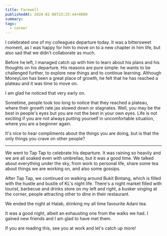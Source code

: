```yaml
---
title: Farewell
publishedAt: 2024-02-08T23:25:44+0800
summary:
tags:
  - career
---
```


I celebrated one of my colleagues departure today. It was a bittersweet moment, as I was happy for him to move on to a new chapter in him life, but also sad that we didn't collaborate as much.

Before he left, I managed catch up with him to learn about his plans and his thoughts on his departure. His reasons are pure simple: he wants to be challenged further, to explore new things and to continue learning. Although MoneyLion has been a great place of growth, he felt that he has reached a plateau and it was time to move on.

I am glad he noticed that very early on.

Sometime, people took too long to notice that they reached a plateau, where their growth rate jas slowed down or stagnates. Well, you may be the best in people's eyes but you are not the best in your own eyes. Life is not exciting if you are not always putting yourself in uncomfortable situation, where you are a beginner again.

It's nice to hear compliments about the things you are doing, but is that the only things you crave on other people?

---

We went to Tap Tap to celebrate his departure. It was raining so heavily and we are all soaked even with umbrellas, but it was a good time. We talked about everything under the sky, from work to personal life, share some tea about things we are working on, and also some gossips.

After Tap Tap, we continued on walking around Bukit Bintang, which is filled with the hustle and bustle of KL's night life. There's a night market filled with tourist, barbecue and drinks store on my left and right, a busker singing at the corner, people attracting other to dine in their restaurant.

We ended the night at Halab, drinking my all time favourite Adani tea.

It was a good night, albeit an exhausting one from the walks we had. I gained new friends and I am glad to have met them.

If you are reading this, see you at work and let's catch up more!
